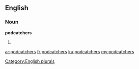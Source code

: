 ==English==

===Noun===
'''podcatchers'''

# {{plural of|podcatcher}}

[[Category:English plurals]]

[[ar:podcatchers]]
[[fr:podcatchers]]
[[ku:podcatchers]]
[[my:podcatchers]]